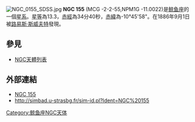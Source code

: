 [[File:NGC_0155_SDSS.jpg|thumb]]
'''NGC 155''' (MCG -2-2-55,NPM1G -11.0022)是[[鲸鱼座|鲸鱼座]]的一個[[星系|星系]]。[[星等|星等]]為13.3，[[赤經|赤經]]為34分40秒，[[赤緯|赤緯]]為-10°45'58"。在1886年9月1日被[[路易斯·斯威夫特|路易斯·斯威夫特]]發現。

== 參見 ==
* [[NGC天體列表|NGC天體列表]]

== 外部連結 ==
* [https://web.archive.org/web/20050905182744/http://www.seds.org/~spider/ngc/ngc_fr.cgi?155 NGC 155]
* http://simbad.u-strasbg.fr/sim-id.pl?Ident=NGC%20155

{{Catalogs|NGC=155}}
[[Category:鲸鱼座NGC天体|Category:鲸鱼座NGC天体]]

{{Galaxy-stub}}